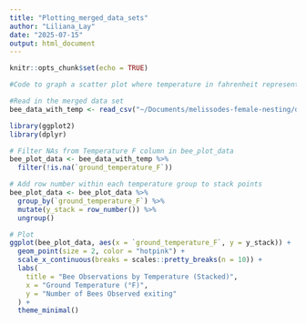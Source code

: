 ```yaml
---
title: "Plotting_merged_data_sets"
author: "Liliana_Lay"
date: "2025-07-15"
output: html_document
---
```


```r
knitr::opts_chunk$set(echo = TRUE)
```

```r
#Code to graph a scatter plot where temperature in fahrenheit represents the x axis and the y axis represents the number of bees exiting a nest at that temperature.

#Read in the merged data set
bee_data_with_temp <- read_csv("~/Documents/melissodes-female-nesting/data/bee_data_with_temp.csv")

library(ggplot2)
library(dplyr)

# Filter NAs from Temperature F column in bee_plot_data
bee_plot_data <- bee_data_with_temp %>%
  filter(!is.na(`ground_temperature_F`))

# Add row number within each temperature group to stack points
bee_plot_data <- bee_plot_data %>%
  group_by(`ground_temperature_F`) %>%
  mutate(y_stack = row_number()) %>%
  ungroup()

# Plot
ggplot(bee_plot_data, aes(x = `ground_temperature_F`, y = y_stack)) +
  geom_point(size = 2, color = "hotpink") +
  scale_x_continuous(breaks = scales::pretty_breaks(n = 10)) +
  labs(
    title = "Bee Observations by Temperature (Stacked)",
    x = "Ground Temperature (°F)",
    y = "Number of Bees Observed exiting"
  ) +
  theme_minimal()

```

